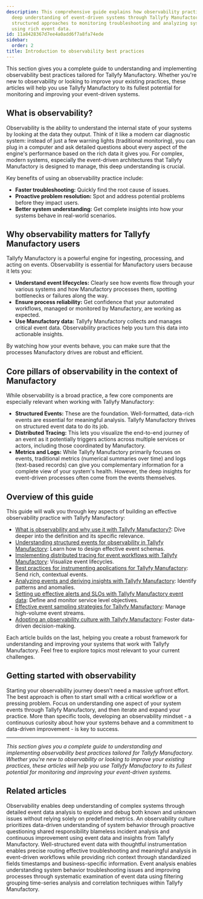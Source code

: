 ```yaml
---
description: This comprehensive guide explains how observability practices enable
  deep understanding of event-driven systems through Tallyfy Manufactory by providing
  structured approaches to monitoring troubleshooting and analyzing system behavior
  using rich event data.
id: 11a8428367d7ee4a0add6f7a8fa74ede
sidebar:
  order: 2
title: Introduction to observability best practices
---
```


This section gives you a complete guide to understanding and implementing observability best practices tailored for Tallyfy Manufactory. Whether you're new to observability or looking to improve your existing practices, these articles will help you use Tallyfy Manufactory to its fullest potential for monitoring and improving your event-driven systems.

## What is observability?

Observability is the ability to understand the internal state of your systems by looking at the data they output. Think of it like a modern car diagnostic system: instead of just a few warning lights (traditional monitoring), you can plug in a computer and ask detailed questions about every aspect of the engine's performance based on the rich data it gives you. For complex, modern systems, especially the event-driven architectures that Tallyfy Manufactory is designed to manage, this deep understanding is crucial.

Key benefits of using an observability practice include:

*   **Faster troubleshooting:** Quickly find the root cause of issues.
*   **Proactive problem resolution:** Spot and address potential problems before they impact users.
*   **Better system understanding:** Get complete insights into how your systems behave in real-world scenarios.

## Why observability matters for Tallyfy Manufactory users

Tallyfy Manufactory is a powerful engine for ingesting, processing, and acting on events. Observability is essential for Manufactory users because it lets you:

*   **Understand event lifecycles:** Clearly see how events flow through your various systems and how Manufactory processes them, spotting bottlenecks or failures along the way.
*   **Ensure process reliability:** Get confidence that your automated workflows, managed or monitored by Manufactory, are working as expected.
*   **Use Manufactory data:** Tallyfy Manufactory collects and manages critical event data. Observability practices help you turn this data into actionable insights.

By watching how your events behave, you can make sure that the processes Manufactory drives are robust and efficient.

## Core pillars of observability in the context of Manufactory

While observability is a broad practice, a few core components are especially relevant when working with Tallyfy Manufactory:

*   **Structured Events:** These are the foundation. Well-formatted, data-rich events are essential for meaningful analysis. Tallyfy Manufactory thrives on structured event data to do its job.
*   **Distributed Tracing:** This lets you visualize the end-to-end journey of an event as it potentially triggers actions across multiple services or actors, including those coordinated by Manufactory.
*   **Metrics and Logs:** While Tallyfy Manufactory primarily focuses on events, traditional metrics (numerical summaries over time) and logs (text-based records) can give you complementary information for a complete view of your system's health. However, the deep insights for event-driven processes often come from the events themselves.

## Overview of this guide

This guide will walk you through key aspects of building an effective observability practice with Tallyfy Manufactory:

*   [What is observability and why use it with Tallyfy Manufactory?](/products/manufactory/best-practices/what-is-observability/): Dive deeper into the definition and its specific relevance.
*   [Understanding structured events for observability in Tallyfy Manufactory](/products/manufactory/best-practices/understanding-structured-events/): Learn how to design effective event schemas.
*   [Implementing distributed tracing for event workflows with Tallyfy Manufactory](/products/manufactory/best-practices/implementing-distributed-tracing/): Visualize event lifecycles.
*   [Best practices for instrumenting applications for Tallyfy Manufactory](/products/manufactory/best-practices/instrumenting-applications-for-manufactory/): Send rich, contextual events.
*   [Analyzing events and deriving insights with Tallyfy Manufactory](/products/manufactory/best-practices/analyzing-events-and-deriving-insights/): Identify patterns and anomalies.
*   [Setting up effective alerts and SLOs with Tallyfy Manufactory event data](/products/manufactory/best-practices/setting-up-alerts-and-slos/): Define and monitor service level objectives.
*   [Effective event sampling strategies for Tallyfy Manufactory](/products/manufactory/best-practices/event-sampling-strategies/): Manage high-volume event streams.
*   [Adopting an observability culture with Tallyfy Manufactory](/products/manufactory/best-practices/adopting-observability-culture/): Foster data-driven decision-making.

Each article builds on the last, helping you create a robust framework for understanding and improving your systems that work with Tallyfy Manufactory. Feel free to explore topics most relevant to your current challenges.

## Getting started with observability

Starting your observability journey doesn't need a massive upfront effort. The best approach is often to start small with a critical workflow or a pressing problem. Focus on understanding one aspect of your system events through Tallyfy Manufactory, and then iterate and expand your practice. More than specific tools, developing an observability mindset - a continuous curiosity about how your systems behave and a commitment to data-driven improvement - is key to success.

---

*This section gives you a complete guide to understanding and implementing observability best practices tailored for Tallyfy Manufactory. Whether you're new to observability or looking to improve your existing practices, these articles will help you use Tallyfy Manufactory to its fullest potential for monitoring and improving your event-driven systems.*


## Related articles
<CardGrid>
<LinkTitleCard header="<b>Best Practices > What is observability?</b>" href="/products/manufactory/best-practices/what-is-observability/" > Observability enables deep understanding of complex systems through detailed event data analysis to explore and debug both known and unknown issues without relying solely on predefined metrics. </LinkTitleCard>
<LinkTitleCard header="<b>Best Practices > Adopting an observability culture</b>" href="/products/manufactory/best-practices/adopting-observability-culture/" > An observability culture prioritizes data-driven understanding of system behavior through proactive questioning shared responsibility blameless incident analysis and continuous improvement using event data and insights from Tallyfy Manufactory. </LinkTitleCard>
<LinkTitleCard header="<b>Best Practices > Best practices for instrumenting applications</b>" href="/products/manufactory/best-practices/instrumenting-applications-for-manufactory/" > Well-structured event data with thoughtful instrumentation enables precise routing effective troubleshooting and meaningful analysis in event-driven workflows while providing rich context through standardized fields timestamps and business-specific information. </LinkTitleCard>
<LinkTitleCard header="<b>Best Practices > Analyzing events and deriving insights</b>" href="/products/manufactory/best-practices/analyzing-events-and-deriving-insights/" > Event analysis enables understanding system behavior troubleshooting issues and improving processes through systematic examination of event data using filtering grouping time-series analysis and correlation techniques within Tallyfy Manufactory. </LinkTitleCard>
</CardGrid>